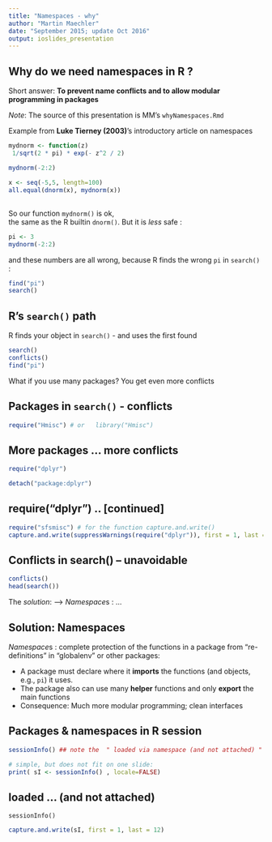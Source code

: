 ```yaml
---
title: "Namespaces - why"
author: "Martin Maechler"
date: "September 2015; update Oct 2016"
output: ioslides_presentation
---
```


## Why do we need  **namespaces** in R ?

Short answer: __To prevent name conflicts and to allow modular programming in packages__

_Note_: The source of this presentation is MM's `whyNamespaces.Rmd`


Example from **Luke Tierney (2003)**'s  introductory article on namespaces

```r
mydnorm <- function(z)
 1/sqrt(2 * pi) * exp(- z^2 / 2)

mydnorm(-2:2)

x <- seq(-5,5, length=100)
all.equal(dnorm(x), mydnorm(x))
```

##
So our function `mydnorm()` is ok,  
the same as the R builtin  `dnorm()`.  But it is _less_ safe :

```r
pi <- 3
mydnorm(-2:2)
```
and these numbers are all wrong,
because R finds the wrong `pi` in `search()` :
```r
find("pi")
search()
```

## R's  `search()` path
R finds your object in `search()` - and uses the first found
```r
search()
conflicts()
find("pi")
```
What if you use many packages?  You get even more conflicts

## Packages in `search()` - conflicts

```r
require("Hmisc") # or   library("Hmisc")
```
## More packages ... more conflicts
```r
require("dplyr")
```
```r
detach("package:dplyr")
```

## require("dplyr") .. [continued]
<!-- needs package `sfsmisc`, R-forge version >= 2015-09-05: -->
```r
require("sfsmisc") # for the function capture.and.write()
capture.and.write(suppressWarnings(require("dplyr")), first = 1, last = 15)
```


## Conflicts in search() -- unavoidable
```r
conflicts()
head(search())
```
The *solution*:   -->  *Namespace*s : ...

## Solution:  Namespaces
*Namespace*s : complete protection of the functions in a package
from "re-definitions" in "globalenv" or other packages:

- A package must declare where it **imports** the functions (and objects, e.g., `pi`) it uses.
- The package also can use many **helper**  functions and only **export** the main functions
- Consequence: Much more modular programming; clean interfaces

## Packages & namespaces in R session
```r
sessionInfo() ## note the  " loaded via namespace (and not attached) "
```
```r
# simple, but does not fit on one slide:
print( sI <- sessionInfo() , locale=FALSE)
```

## loaded ... (and not attached)
`sessionInfo()`
<!-- the following needs package `sfsmisc`, R-forge version >= 2015-09-05: -->
```r
capture.and.write(sI, first = 1, last = 12)
```

